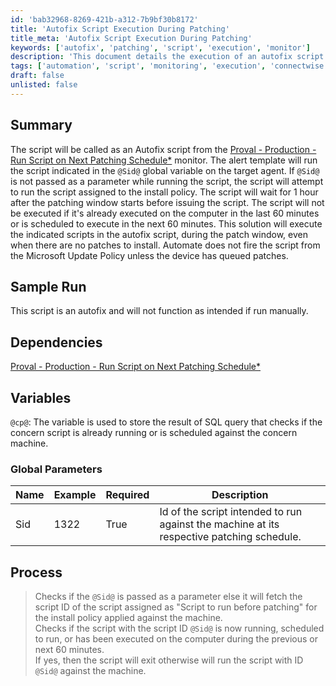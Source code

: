 ```yaml
---
id: 'bab32968-8269-421b-a312-7b9bf30b8172'
title: 'Autofix Script Execution During Patching'
title_meta: 'Autofix Script Execution During Patching'
keywords: ['autofix', 'patching', 'script', 'execution', 'monitor']
description: 'This document details the execution of an autofix script during the patching schedule in ConnectWise Automate. It explains how the script is triggered, its dependencies, global parameters, and the process of checking script execution status to ensure optimal performance during patching windows.'
tags: ['automation', 'script', 'monitoring', 'execution', 'connectwise']
draft: false
unlisted: false
---
```

## Summary

The script will be called as an Autofix script from the [Proval - Production - Run Script on Next Patching Schedule*](https://proval.itglue.com/DOC-5078775-8288166) monitor. The alert template will run the script indicated in the `@Sid@` global variable on the target agent. If `@Sid@` is not passed as a parameter while running the script, the script will attempt to run the script assigned to the install policy. The script will wait for 1 hour after the patching window starts before issuing the script. The script will not be executed if it's already executed on the computer in the last 60 minutes or is scheduled to execute in the next 60 minutes. This solution will execute the indicated scripts in the autofix script, during the patch window, even when there are no patches to install. Automate does not fire the script from the Microsoft Update Policy unless the device has queued patches.

## Sample Run

This script is an autofix and will not function as intended if run manually.

## Dependencies

[Proval - Production - Run Script on Next Patching Schedule*](https://proval.itglue.com/DOC-5078775-8288166)

## Variables

`@cp@`: The variable is used to store the result of SQL query that checks if the concern script is already running or is scheduled against the concern machine.

### Global Parameters

| Name | Example | Required | Description |
|------|---------|----------|-------------|
| Sid  | 1322    | True     | Id of the script intended to run against the machine at its respective patching schedule. |

## Process

> Checks if the `@Sid@` is passed as a parameter else it will fetch the script ID of the script assigned as "Script to run before patching" for the install policy applied against the machine.  
> Checks if the script with the script ID `@Sid@` is now running, scheduled to run, or has been executed on the computer during the previous or next 60 minutes.  
> If yes, then the script will exit otherwise will run the script with ID `@Sid@` against the machine.











